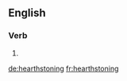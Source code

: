 
==English==

===Verb===
{{head|en|present participle}}

# {{present participle of|hearthstone|lang=en|nocat=1}}

[[de:hearthstoning]]
[[fr:hearthstoning]]